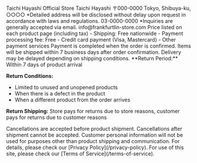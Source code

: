 
<PolicySection title="Business Operator">
Taichi Hayashi Official Store
</PolicySection>

<PolicySection title="Business Manager">
Taichi Hayashi
</PolicySection>

<PolicySection title="Address">
〒000-0000  
Tokyo, Shibuya-ku, ○○○○  
*Detailed address will be disclosed without delay upon request in accordance with laws and regulations.
</PolicySection>

<PolicySection title="Phone Number">
03-0000-0000  
*Inquiries are generally accepted via email.
</PolicySection>

<PolicySection title="Email Address">
info@frankfurtlin-store.com
</PolicySection>

<PolicySection title="Sales Price">
Price listed on each product page (including tax)
</PolicySection>

<PolicySection title="Additional Fees">
- Shipping: Free nationwide
- Payment processing fee: Free
</PolicySection>

<PolicySection title="Payment Methods">
- Credit card payment (Visa, Mastercard)
- Other payment services
</PolicySection>

<PolicySection title="Payment Timing">
Payment is completed when the order is confirmed.
</PolicySection>

<PolicySection title="Product Delivery Time">
Items will be shipped within 7 business days after order confirmation.  
Delivery may be delayed depending on shipping conditions.
</PolicySection>

<PolicySection title="Returns and Exchanges">
**Return Period:** Within 7 days of product arrival

**Return Conditions:**
- Limited to unused and unopened products
- When there is a defect in the product
- When a different product from the order arrives

**Return Shipping:** Store pays for returns due to store reasons, customer pays for returns due to customer reasons
</PolicySection>

<PolicySection title="Cancellations">
Cancellations are accepted before product shipment.  
Cancellations after shipment cannot be accepted.
</PolicySection>

<PolicySection title="Personal Information Handling">
Customer personal information will not be used for purposes other than product shipping and communication.  
For details, please check our [Privacy Policy](/privacy-policy).
</PolicySection>

<PolicySection title="Other">
For use of this site, please check our [Terms of Service](/terms-of-service).
</PolicySection>
